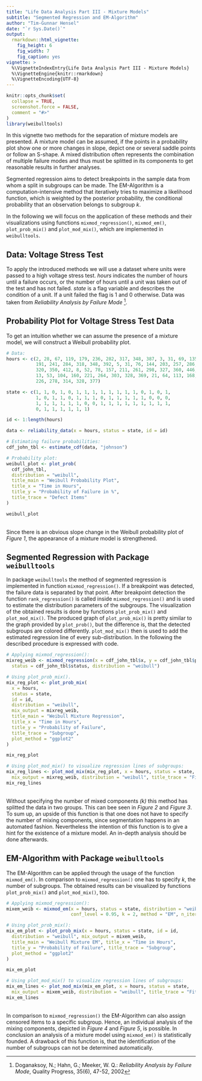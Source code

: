 ```yaml
---
title: "Life Data Analysis Part III - Mixture Models"
subtitle: "Segmented Regression and EM-Algorithm"
author: "Tim-Gunnar Hensel"
date: "`r Sys.Date()`"
output:
  rmarkdown::html_vignette:
    fig_height: 6
    fig_width: 7
    fig_caption: yes
vignette: >
  %\VignetteIndexEntry{Life Data Analysis Part III - Mixture Models}
  %\VignetteEngine{knitr::rmarkdown}
  %\VignetteEncoding{UTF-8}
---
```


```r
knitr::opts_chunk$set(
  collapse = TRUE,
  screenshot.force = FALSE,
  comment = "#>"
)
library(weibulltools)
```

In this vignette two methods for the separation of mixture models are presented. A mixture model can be assumed, if the points in a probability plot show one or more changes in slope, depict one or several saddle points or follow an S-shape. A mixed distribution often represents the combination of multiple failure modes and thus must be splitted in its components to get reasonable results in further analyses. 

Segmented regression aims to detect breakpoints in the sample data from whom a split in subgroups can be made. The EM-Algorithm is a computation-intensive method that iteratively tries to maximize a likelihood function, which is weighted by the posterior probability, the conditional probability that an observation belongs to subgroup _k_.  

In the following we will focus on the application of these methods and their visualizations using functions `mixmod_regression()`, `mixmod_em()`, `plot_prob_mix()` and `plot_mod_mix()`, which are implemented in `weibulltools`. 

## Data: Voltage Stress Test

To apply the introduced methods we will use a dataset where units were passed to a high voltage stress test. _hours_ indicates the number of hours until a failure occurs, or the number of hours until a unit was taken out of the test and has  not failed. _state_ is a flag variable and describes the condition of a unit. If a unit failed the flag is 1 and 0 otherwise. Data was taken from _Reliability Analysis by Failure Mode_ [^note1]. 

[^note1]: Doganaksoy, N.; Hahn, G.; Meeker, W. Q.: _Reliability Analysis by Failure Mode_, 
          Quality Progress, 35(6), 47-52, 2002 

## Probability Plot for Voltage Stress Test Data

To get an intuition whether we can assume the presence of a mixture model, we will 
construct a Weibull probability plot. 

```r
# Data: 
hours <- c(2, 28, 67, 119, 179, 236, 282, 317, 348, 387, 3, 31, 69, 135,
           191, 241, 284, 318, 348, 392, 5, 31, 76, 144, 203, 257, 286,
           320, 350, 412, 8, 52, 78, 157, 211, 261, 298, 327, 360, 446,
           13, 53, 104, 160, 221, 264, 303, 328, 369, 21, 64, 113, 168,
           226, 278, 314, 328, 377)

state <- c(1, 1, 0, 1, 0, 1, 1, 1, 1, 1, 1, 1, 1, 0, 1, 0, 1,
           1, 0, 1, 1, 0, 1, 1, 1, 0, 1, 1, 1, 1, 1, 0, 0, 0,
           1, 1, 1, 1, 1, 1, 0, 0, 1, 1, 1, 1, 1, 1, 1, 1, 1,
           0, 1, 1, 1, 1, 1, 1)

id <- 1:length(hours)

data <- reliability_data(x = hours, status = state, id = id)

# Estimating failure probabilities: 
cdf_john_tbl <- estimate_cdf(data, "johnson")

# Probability plot: 
weibull_plot <- plot_prob(
  cdf_john_tbl,
  distribution = "weibull", 
  title_main = "Weibull Probability Plot", 
  title_x = "Time in Hours", 
  title_y = "Probability of Failure in %",
  title_trace = "Defect Items"
)

weibull_plot
```

<br>
Since there is an obvious slope change in the Weibull probability plot of _Figure 1_, the appearance of a mixture model is strengthened.  

## Segmented Regression with Package `weibulltools`

In package `weibulltools` the method of segmented regression is implemented in function `mixmod_regression()`. If a breakpoint was detected, the failure data is separated by that point. After breakpoint detection the function `rank_regression()` is called inside `mixmod_regression()` and is used to estimate the distribution parameters of the subgroups. The visualization of the obtained results is done by functions `plot_prob_mix()` and `plot_mod_mix()`. The produced graph of `plot_prob_mix()` is pretty similar to the graph provided by `plot_prob()`, but the difference is, that the detected subgroups are colored differently. `plot_mod_mix()` then is used to add the estimated regression line of every sub-distribution. In the following the described procedure is expressed with code.  

```r
# Applying mixmod_regression(): 
mixreg_weib <- mixmod_regression(x = cdf_john_tbl$x, y = cdf_john_tbl$prob, 
  status = cdf_john_tbl$status, distribution = "weibull")

# Using plot_prob_mix(). 
mix_reg_plot <- plot_prob_mix(
  x = hours, 
  status = state, 
  id = id, 
  distribution = "weibull", 
  mix_output = mixreg_weib, 
  title_main = "Weibull Mixture Regression", 
  title_x = "Time in Hours", 
  title_y = "Probability of Failure", 
  title_trace = "Subgroup",
  plot_method = "ggplot2"
)

mix_reg_plot
```

```r
# Using plot_mod_mix() to visualize regression lines of subgroups: 
mix_reg_lines <- plot_mod_mix(mix_reg_plot, x = hours, status = state, 
  mix_output = mixreg_weib, distribution = "weibull", title_trace = "Fitted Line")
mix_reg_lines
```

<br>
Without specifying the number of mixed components _(k)_ this method has splitted the data in two groups. This can bee seen in _Figure 2_ and _Figure 3_. To sum up, an upside of this function is that one does not have to specify the number of mixing components, since segmentation happens in an automated fashion. Nevertheless the intention of this function is to give a hint for the existence of a mixture model. An in-depth analysis should be done afterwards.  

## EM-Algorithm with Package `weibulltools`

The EM-Algorithm can be applied through the usage of the function `mixmod_em()`. In comparison to `mixmod_regression()` one has to specify _k_, the number of subgroups. The obtained results can be visualized by functions `plot_prob_mix()` and `plot_mod_mix()`, too.  


```r
# Applying mixmod_regression(): 
mixem_weib <- mixmod_em(x = hours, status = state, distribution = "weibull",
                        conf_level = 0.95, k = 2, method = "EM", n_iter = 150)

# Using plot_prob_mix(): 
mix_em_plot <- plot_prob_mix(x = hours, status = state, id = id, 
  distribution = "weibull", mix_output = mixem_weib, 
  title_main = "Weibull Mixture EM", title_x = "Time in Hours", 
  title_y = "Probability of Failure", title_trace = "Subgroup",
  plot_method = "ggplot2"
)

mix_em_plot
```

```r

# Using plot_mod_mix() to visualize regression lines of subgroups: 
mix_em_lines <- plot_mod_mix(mix_em_plot, x = hours, status = state, 
  mix_output = mixem_weib, distribution = "weibull", title_trace = "Fitted Line")
mix_em_lines
```

<br>
In comparison to `mixmod_regression()` the EM-Algorithm can also assign censored items to a specific subgroup. Hence, an individual analysis of the mixing components, depicted in _Figure 4_ and _Figure 5_, is possible. In conclusion an analysis of a mixture model using `mixmod_em()` is statistically founded. A drawback of this function is, that the identification of the number of subgroups can not be determined automatically.
